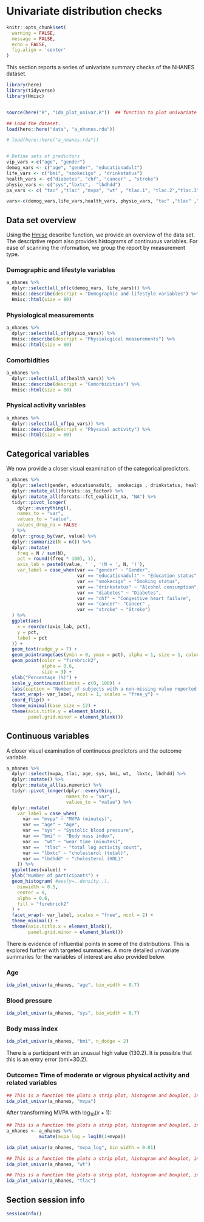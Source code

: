 # Univariate distribution checks

```r

knitr::opts_chunk$set(
  warning = FALSE,
  message = FALSE,
  echo = FALSE,
  fig.align = 'center'
)
```


This section reports a series of univariate summary checks of the NHANES dataset.

```r
library(here)
library(tidyverse)
library(Hmisc)


source(here("R", "ida_plot_univar.R"))  ## function to plot univariate summaries. 

## Load the dataset.
load(here::here("data", "a_nhanes.rda"))

# load(here::here("a_nhanes.rda"))


# Define sets of predictors 
vip_vars <-c("age", "gender")
demog_vars <- c("age", "gender", "educationadult")
life_vars <- c("bmi", "smokecigs" , "drinkstatus")
health_vars <- c("diabetes", "chf", "cancer" , "stroke")
physio_vars <- c("sys","lbxtc",  "lbdhdd")
pa_vars <- c( "tac" ,"tlac" ,"mvpa", "wt" , "tlac.1", "tlac.2","tlac.3","tlac.4","tlac.5","tlac.6","tlac.7","tlac.8","tlac.9","tlac.10","tlac.11","tlac.12" )

vars<-c(demog_vars,life_vars,health_vars, physio_vars, "tac" ,"tlac" ,"mvpa", "wt" )


```




## Data set overview

Using the [Hmisc](https://cran.r-project.org/web/packages/Hmisc/) describe function, we provide an overview of the data set. The descriptive report also provides histograms of continuous variables. For ease of scanning the information, we group the report by measurement type. 

### Demographic and lifestyle variables

```r
a_nhanes %>%
  dplyr::select(all_of(c(demog_vars, life_vars))) %>%
  Hmisc::describe(descript = "Demographic and lifestyle variables") %>%
  Hmisc::html(size = 80)
```



### Physiological measurements

```r
a_nhanes %>%
  dplyr::select(all_of(physio_vars)) %>%
  Hmisc::describe(descript = "Physiological measurements") %>%
  Hmisc::html(size = 80)
```


### Comorbidities

```r
a_nhanes %>%
  dplyr::select(all_of(health_vars)) %>%
  Hmisc::describe(descript = "Comorbidities") %>%
  Hmisc::html(size = 80)
```

### Physical activity variables

```r
a_nhanes %>%
  dplyr::select(all_of(pa_vars)) %>%
  Hmisc::describe(descript = "Physical activity") %>%
  Hmisc::html(size = 80)
```


## Categorical variables

We now provide a closer visual examination of the categorical predictors. 

```r
a_nhanes %>%
  dplyr::select(gender, educationadult,  smokecigs , drinkstatus, health_vars) %>%
  dplyr::mutate_all(forcats::as_factor) %>%   
  dplyr::mutate_all(forcats::fct_explicit_na, "NA") %>%
  tidyr::pivot_longer(
    dplyr::everything(),
    names_to = "var",
    values_to = "value",
    values_drop_na = FALSE
  ) %>%
  dplyr::group_by(var, value) %>%
  dplyr::summarize(N = n()) %>%
  dplyr::mutate(
    freq = N / sum(N),
    pct = round((freq * 100), 1),
    axis_lab = paste0(value, ' ', '(N = ', N, ')'),
    var_label = case_when(var == "gender" ~ "Gender",
                          var == "educationadult" ~ "Education status",
                          var == "smokecigs" ~ "Smoking status",
                          var == "drinkstatus" ~ "Alcohol consumption",
                          var == "diabetes" ~ "Diabetes", 
                          var == "chf" ~ "Congestive heart failure", 
                          var == "cancer"~ "Cancer" , 
                          var == "stroke" ~ "Stroke")
  ) %>%
  ggplot(aes(
    x = reorder(axis_lab, pct),
    y = pct,
    label = pct
  )) +
  geom_text(nudge_y = 7) +
  geom_pointrange(aes(ymin = 0, ymax = pct), alpha = 1, size = 1, color = "grey") +
  geom_point(color = "firebrick2",
             alpha = 0.6,
             size = 3) +
  ylab("Percentage (%)") +
  scale_y_continuous(limits = c(0, 100)) +
  labs(caption = "Number of subjects with a non-missing value reported in brackets.\nNA = missing") +
  facet_wrap(~ var_label, ncol = 1, scales = "free_y") +
  coord_flip() +
  theme_minimal(base_size = 12) +
  theme(axis.title.y = element_blank(),
        panel.grid.minor = element_blank())
```




## Continuous variables 

A closer visual examination of continuous predictors and the outcome variable. 

```r
a_nhanes %>%
  dplyr::select(mvpa, tlac, age, sys, bmi, wt,  lbxtc, lbdhdd) %>%
  dplyr::mutate() %>%
  dplyr::mutate_all(as.numeric) %>%
  tidyr::pivot_longer(dplyr::everything(),
                      names_to = "var",
                      values_to = "value") %>%
  dplyr::mutate(
    var_label = case_when(
      var == "mvpa" ~ "MVPA (minutes)",
      var == "age" ~ "Age",
      var == "sys" ~ "Systolic blood pressure",
      var == "bmi" ~  "Body mass index",
      var ==  "wt" ~ "wear time (minutes)",
      var ==  "tlac" ~ "total log activity count",
      var == "lbxtc" ~ "cholesterol (total)",   
      var == "lbdhdd" ~ "cholesterol (HDL)"
    )) %>%
  ggplot(aes(value)) +
  ylab("Number of participants") +
  geom_histogram( #aes(y=..density..),
    binwidth = 0.5,
    center = 0,
    alpha = 0.6,
    fill = "firebrick2"
  ) +
  facet_wrap(~ var_label, scales = "free", ncol = 2) +
  theme_minimal() +
  theme(axis.title.x = element_blank(),
        panel.grid.minor = element_blank())
```


There is evidence of influential points in some of the distributions. This is explored further with targeted summaries. A more detailed univariate summaries for the variables of interest are also provided below. 

### Age

```r
ida_plot_univar(a_nhanes, "age", bin_width = 0.7)
```


### Blood pressure

```r
ida_plot_univar(a_nhanes, "sys", bin_width = 0.7)
```


### Body mass index


```r
ida_plot_univar(a_nhanes, "bmi", n_dodge = 2)
```

There is a participant with an unusual high value (130.2). It is possible that this is an entry error (bmi=30.2).





### Outcome= Time of moderate or vigrous physical activity and related variables

```r
## This is a function the plots a strip plot, histogram and boxplot, including five number summary. 
ida_plot_univar(a_nhanes, "mvpa")
```

After transforming MVPA with $\log_{10}(x+1)$: 

```r
## This is a function the plots a strip plot, histogram and boxplot, including five number summary. 
a_nhanes <- a_nhanes %>%
            mutate(mvpa_log = log10(1+mvpa))

ida_plot_univar(a_nhanes, "mvpa_log", bin_width = 0.01)
```


```r
## This is a function the plots a strip plot, histogram and boxplot, including five number summary. 
ida_plot_univar(a_nhanes, "wt")
```


```r
## This is a function the plots a strip plot, histogram and boxplot, including five number summary. 
ida_plot_univar(a_nhanes, "tlac")
```




## Section session info

```r
sessionInfo()
```

